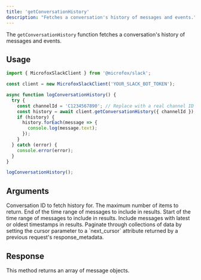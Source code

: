 ```yaml
---
title: 'getConversationHistory'
description: "Fetches a conversation's history of messages and events."
---
```


The `getConversationHistory` function fetches a conversation's history of messages and events.

## Usage

```typescript
import { MicrofoxSlackClient } from '@microfox/slack';

const client = new MicrofoxSlackClient('YOUR_SLACK_BOT_TOKEN');

async function logConversationHistory() {
  try {
    const channelId = 'C1234567890'; // Replace with a real channel ID
    const history = await client.getConversationHistory({ channelId });
    if (history) {
      history.forEach(message => {
        console.log(message.text);
      });
    }
  } catch (error) {
    console.error(error);
  }
}

logConversationHistory();
```

## Arguments

<Properties>
    <Property name="channelId" type="string" required>
        Conversation ID to fetch history for.
    </Property>
    <Property name="limit" type="number">
        The maximum number of items to return.
    </Property>
    <Property name="latest" type="string">
        End of the time range of messages to include in results.
    </Property>
    <Property name="oldest" type="string">
        Start of the time range of messages to include in results.
    </Property>
    <Property name="inclusive" type="boolean">
        Include messages with latest or oldest timestamps in results.
    </Property>
    <Property name="cursor" type="string">
        Paginate through collections of data by setting the cursor parameter to a `next_cursor` attribute returned by a previous request's response_metadata.
    </Property>
</Properties>

## Response

This method returns an array of message objects.
